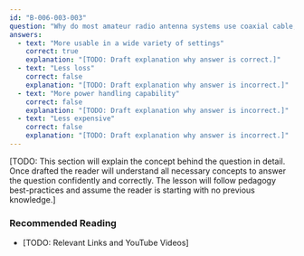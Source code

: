 ```yaml
---
id: "B-006-003-003"
question: "Why do most amateur radio antenna systems use coaxial cable, rather than other types of transmission line?"
answers:
  - text: "More usable in a wide variety of settings"
    correct: true
    explanation: "[TODO: Draft explanation why answer is correct.]"
  - text: "Less loss"
    correct: false
    explanation: "[TODO: Draft explanation why answer is incorrect.]"
  - text: "More power handling capability"
    correct: false
    explanation: "[TODO: Draft explanation why answer is incorrect.]"
  - text: "Less expensive"
    correct: false
    explanation: "[TODO: Draft explanation why answer is incorrect.]"
---
```


[TODO: This section will explain the concept behind the question in detail. Once drafted the reader will understand all necessary concepts to answer the question confidently and correctly. The lesson will follow pedagogy best-practices and assume the reader is starting with no previous knowledge.]

### Recommended Reading

- [TODO: Relevant Links and YouTube Videos]
